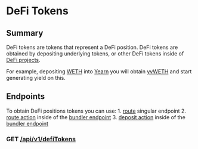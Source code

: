# DeFi Tokens

## Summary

DeFi tokens are tokens that represent a DeFi position. DeFi tokens are obtained by depositing underlying tokens, or other DeFi tokens inside of [DeFi projects](../projects).

For example, depositing [WETH](https://etherscan.io/token/0xc02aaa39b223fe8d0a0e5c4f27ead9083c756cc2) into [Yearn](https://yearn.finance/) you will obtain [yvWETH](https://etherscan.io/token/0xa258C4606Ca8206D8aA700cE2143D7db854D168c) and start generating yield on this.

## Endpoints

To obtain DeFi positions tokens you can use: 1. [route](../../router-api/introduction) singular endpoint 2. [route action](../../bundler-api/actions/route) inside of the [bundler endpoint](../../bundler-api/introduction) 3. [deposit action](../../bundler-api/actions/deposit) inside of the [bundler endpoint](../../bundler-api/api-reference/introduction)

### GET [/api/v1/defiTokens](https://enso-scrape.s3.us-east-2.amazonaws.com/output/backend/defiTokens.json)
